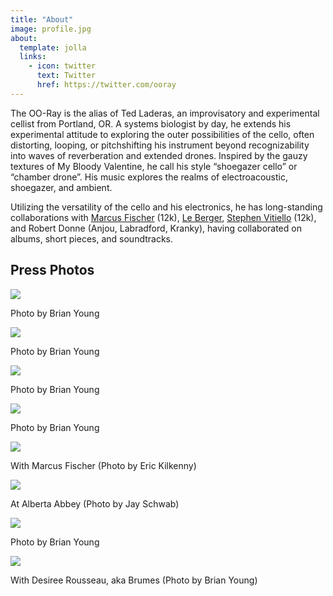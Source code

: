 ```yaml
---
title: "About"
image: profile.jpg
about:
  template: jolla
  links:
    - icon: twitter
      text: Twitter
      href: https://twitter.com/ooray
---
```


The OO-Ray is the alias of Ted Laderas, an improvisatory and experimental cellist from Portland, OR. A systems biologist by day, he extends his experimental attitude to exploring the outer possibilities of the cello, often distorting, looping, or pitchshifting his instrument beyond recognizability into waves of reverberation and extended drones. Inspired by the gauzy textures of My Bloody Valentine, he call his style “shoegazer cello” or “chamber drone”. His music explores the realms of electroacoustic, shoegazer, and ambient.

Utilizing the versatility of the cello and his electronics, he has long-standing collaborations with [Marcus Fischer](http://mapmap.ch) (12k), [Le Berger](https://leberger.bandcamp.com), [Stephen Vitiello](http://www.stephenvitiello.com) (12k), and Robert Donne (Anjou, Labradford, Kranky), having collaborated on albums, short pieces, and soundtracks. 

## Press Photos

<img src="https://78.media.tumblr.com/c79b3d2deb603241980ec1cdd15980ed/tumblr_inline_o9gsm5kvMG1sye3ga_500.jpg"/><p>Photo by Brian Young</p>

<img src="https://78.media.tumblr.com/7250a5a702ad86d333612a513de577bd/tumblr_inline_o9gsnpYMYd1sye3ga_500.jpg"/><p>Photo by Brian Young</p>

<img src="https://78.media.tumblr.com/52fbba56c3c779cd45d044f9b8aae185/tumblr_inline_o9gsp4XiDn1sye3ga_500.jpg"/><p>Photo by Brian Young</p>

<p><img src="https://78.media.tumblr.com/f108a9e397b6f44a7c4e4bcc42d63a05/tumblr_inline_nlqjhhEvu51sye3ga_500.jpg"/></p>
<p>Photo by Brian Young</p>
<p><img src="https://78.media.tumblr.com/3f10b017cd27cd6c27a84f965db985be/tumblr_inline_nlqjkjZRlK1sye3ga_500.jpg"/></p>

<p>With Marcus Fischer (Photo by Eric Kilkenny)</p>
<p><img src="https://78.media.tumblr.com/301e16858196e66b41a81cb042fe6491/tumblr_inline_nlqjozZvPf1sye3ga_500.jpg"/></p>
<p>At Alberta Abbey (Photo by Jay Schwab)</p>
<p><img src="https://78.media.tumblr.com/1dd51134e81282123232810d1e4a753a/tumblr_inline_nlqjr5GDiy1sye3ga_500.jpg"/></p>

<p>Photo by Brian Young</p>
<p><img src="https://78.media.tumblr.com/0c7c0ef951efc1488ff67559e72aaf77/tumblr_inline_nlqjryxWHE1sye3ga_500.jpg"/></p>

<p>With Desiree Rousseau, aka Brumes (Photo by Brian Young)</p>